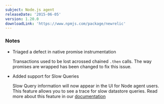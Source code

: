 ```yaml
---
subject: Node.js agent
releaseDate: '2015-06-05'
version: 1.20.0
downloadLink: 'https://www.npmjs.com/package/newrelic'
---
```


### Notes

* Triaged a defect in native promise instrumentation

  Transactions used to be lost acrossed chained `.then` calls. The way promises are wrapped has been changed to fix this issue.
* Added support for Slow Queries

  Slow Query information will now appear in the UI for Node agent users. This feature allows you to see a trace for slow datastore queries. Read more about this feature in our [documentation](https://docs.newrelic.com/docs/apm/applications-menu/monitoring/viewing-slow-query-details)
